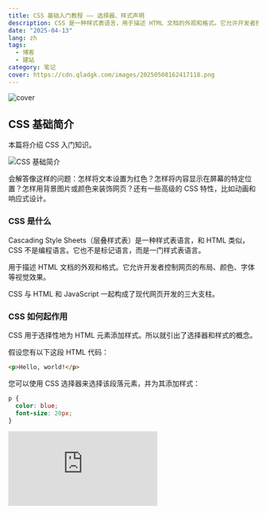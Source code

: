 ```yaml
---
title: CSS 基础入门教程 —— 选择器、样式声明
description: CSS 是一种样式表语言，用于描述 HTML 文档的外观和格式。它允许开发者控制网页的布局、颜色、字体等视觉效果。本篇教程将介绍 CSS 的基本概念和用法，帮助初学者快速上手。
date: "2025-04-13"
lang: zh
tags:
  - 博客
  - 建站
category: 笔记
cover: https://cdn.qladgk.com/images/20250508162417118.png
---
```



<Image
  src="https://cdn.qladgk.com/images/20250508162417118.png"
  alt="cover"
  width={999}
  height={527}
  isArticleImage={true}
/>

## CSS 基础简介

本篇将介绍 CSS 入门知识。

<Image
  src="https://cdn.qladgk.com/images/20250413101623751.png"
  alt="CSS 基础简介"
  width={999}
  height={527}
  isArticleImage={true}
/>

会解答像这样的问题：怎样将文本设置为红色？怎样将内容显示在屏幕的特定位置？怎样用背景图片或颜色来装饰网页？还有一些高级的 CSS 特性，比如动画和响应式设计。

### CSS 是什么

Cascading Style Sheets（层叠样式表）是一种样式表语言，和 HTML 类似，CSS 不是编程语言。它也不是标记语言，而是一门样式表语言。

用于描述 HTML 文档的外观和格式。它允许开发者控制网页的布局、颜色、字体等视觉效果。

CSS 与 HTML 和 JavaScript 一起构成了现代网页开发的三大支柱。

### CSS 如何起作用

CSS 用于选择性地为 HTML 元素添加样式。所以就引出了选择器和样式的概念。

假设您有以下这段 HTML 代码：

```html
<p>Hello, world!</p>
```

您可以使用 CSS 选择器来选择该段落元素，并为其添加样式：

```css
p {
  color: blue;
  font-size: 20px;
}
```

<iframe
  style={{
    margin: "20px 0",
    display: "block",
    borderRadius: "10px",
    width: "100%",
    height: "300px",
  }}
  src="https://codepen.io/qlAD/embed/EaxqRyw?default-tab=html%2Cresult"
  frameborder="0"
  loading="lazy"
/>

常见的选择器就是元素选择器，可以使用它来选择所有的某个元素。还可以使用类选择器和 ID 选择器来选择特定的元素。

样式就是一组声明块，每个声明由属性和属性值组成。属性是您想要设置的样式，属性值是您想要应用的样式。

### 纯 CSS 可以做到什么效果

单纯使用 CSS 就可以实现很多效果，比如：

- 颜色和背景
- 字体和文本
- 布局
- 动画
- 响应式设计
- 交互

<iframe
  style={{
    margin: "20px 0",
    display: "block",
    borderRadius: "10px",
    width: "100%",
    height: "500px",
  }}
  src="https://codepen.io/keirafoxy/embed/BXQJoK?default-tab=html%2Cresult"
  frameborder="0"
  loading="lazy"
/>

### CSS 资源网站

https://navnav.co

<Image
  src="https://cdn.qladgk.com/images/20250413103210050.png"
  alt="CSS 资源网站"
  width={999}
  height={527}
  isArticleImage={true}
/>

https://uiverse.io/

<Image
  src="https://cdn.qladgk.com/images/20250413103255384.png"
  alt="CSS 资源网站"
  width={999}
  height={527}
  isArticleImage={true}
/>

## CSS 规则集详解

CSS 规则集是 CSS 的基本组成部分。它由选择器和声明块组成。

<Image
  src="https://cdn.qladgk.com/images/20250413103512315.png"
  alt="CSS 规则集详解"
  width={500}
  height={527}
  isArticleImage={true}
/>

整个结构称为规则集（规则集通常简称为规则），注意各个部分的名称：

| 名称                     | 描述                                                                                                                         |
| ------------------------ | ---------------------------------------------------------------------------------------------------------------------------- |
| 选择器（Selector）       | HTML 元素名位于规则集的开头。它定义了需要添加样式的元素（本例中就是 `<p>` 元素）。要给不同的元素添加样式，只需要更改选择器。 |
| 声明（Declaration）      | 它是一条单独的规则（如 `color: red;`）。用来指定为元素的哪个属性添加样式。                                                   |
| 属性（Properties）       | 它是为 HTML 元素添加样式的方式（本例中 color 就是 `<p>` 元素的属性）。在 CSS 中，你可以选择要在规则中影响的属性。            |
| 属性值（Property value） | 位于属性的右边，冒号后面即属性值。它从指定属性的可选值中选择一个值（例如，我们除了 red 之外还有很多属性值可以用于 color）。  |

还需要注意一些语法规则：

- 除了选择器部分，每个规则集都应该包含在成对的大括号里（{}）。
- 在每个声明里要用冒号（:）将属性与属性值分隔开。
- 在每个规则集里要用分号（;）将各个声明分隔开。

### 不同的选择器

在 CSS 中有 5 种常见的选择器

1. 元素选择器（也称作标签或类型选择器）

| 选择的内容               | 示例             | 结果                   |
| ------------------------ | ---------------- | ---------------------- |
| 所有指定类型的 HTML 元素 | `p {color:red;}` | 所有的段落文字变成红色 |

2. ID 选择器

| 选择的内容         | 示例                  | 结果                                              |
| ------------------ | --------------------- | ------------------------------------------------- |
| 具有特定 ID 的元素 | `#my-id {color:red;}` | `<p id="my-id">` 或 `<a id="my-id">` 文字变成红色 |

> 单一 HTML 页面中，每个 ID 只对应一个元素，一个元素只对应一个 ID

3. 类选择器

| 选择的内容       | 示例                     | 结果                                                          |
| ---------------- | ------------------------ | ------------------------------------------------------------- |
| 具有特定类的元素 | `.my-class {color:red;}` | `<p class="my-class">` 和 `<a class="my-class">` 文字变成红色 |

> 单一页面中，一个类可以有多个实例

4. 属性选择器

| 选择的内容         | 示例                       | 结果                                          |
| ------------------ | -------------------------- | --------------------------------------------- |
| 拥有特定属性的元素 | `.img[src] {width:100px;}` | 选择 `<img src="myimage.png">` 但不是 `<img>` |

5. 伪类选择器

| 选择的内容           | 示例                   | 结果                                   |
| -------------------- | ---------------------- | -------------------------------------- |
| 特定状态下的特定元素 | `a:hover {color:red;}` | 鼠标指针悬停在链接上时文字颜色变成红色 |

### 如何选择多个部分？

如果要同时选择多个部分，可以用逗号分隔选择器。

```css
p,
li,
h1 {
  color: red;
}
```

上面的代码选择了三个元素：`<p>`、`<li>` 和 `<h1>`。它们都将被设置为红色。

### 伪类和伪元素

由于用户与网页互动，系统会应用以下伪类。

1. `:hover`

如果用户使用鼠标或触控板等指针设备，并将其放在某个元素上，您可以使用 :hover 钩住该状态以应用样式。这是一种提示用户可以与元素互动的实用方法。

<iframe
  style={{
    margin: "20px 0",
    display: "block",
    borderRadius: "10px",
    width: "100%",
    height: "300px",
  }}
  src="https://codepen.io/web-dot-dev/embed/vYgJyNP?default-tab=html%2Cresult"
  frameborder="0"
  loading="lazy"
/>

2. `:active`

当用户在释放点击之前与元素进行积极互动（例如点击）时，系统会触发此状态。如果使用的是鼠标等指针设备，则此状态表示点击开始，但尚未释放。

<iframe
  style={{
    margin: "20px 0",
    display: "block",
    borderRadius: "10px",
    width: "100%",
    height: "300px",
  }}
  src="https://codepen.io/web-dot-dev/embed/YzNxpam?default-tab=html%2Cresult"
  frameborder="0"
  loading="lazy"
/>

3. `:link` 和 `:visited`

`:link` 伪类可应用于任何 `<a>` 元素，前提是该元素的 `href` 值尚未访问。`:visited` 则与 `:link` 相反

<iframe
  style={{
    margin: "20px 0",
    display: "block",
    borderRadius: "10px",
    width: "100%",
    height: "500px",
  }}
  src="https://codepen.io/web-dot-dev/embed/OJWjmzM?default-tab=html%2Cresult"
  frameborder="0"
  loading="lazy"
/>

更多伪类参考：[web.dev](https://web.dev/learn/css/pseudo-classes?hl=zh-cn#the-css-podcast---015:-pseudo-classes)

伪元素就像添加或定位额外的元素一样，而无需添加更多 HTML。

1. `::first-letter`

如果您有一篇文章，并且希望首字母采用大号悬挂字母，就可以用 `::first-letter` 伪元素

<iframe
  style={{
    margin: "20px 0",
    display: "block",
    borderRadius: "10px",
    width: "100%",
    height: "500px",
  }}
  src="https://codepen.io/web-dot-dev/embed/PoWjybP?default-tab=html%2Cresult"
  frameborder="0"
  loading="lazy"
/>

2. `::selection`

借助 `::selection` 伪元素，您可以设置所选文本的外观样式。

<iframe
  style={{
    margin: "20px 0",
    display: "block",
    borderRadius: "10px",
    width: "100%",
    height: "500px",
  }}
  src="https://codepen.io/web-dot-dev/embed/JjEJeZK?default-tab=html%2Cresult"
  frameborder="0"
  loading="lazy"
/>

3. `::before` 和 `::after`

`::before` 和 `::after` 伪元素会在元素内创建子元素

<iframe
  style={{
    margin: "20px 0",
    display: "block",
    borderRadius: "10px",
    width: "100%",
    height: "500px",
  }}
  src="https://codepen.io/web-dot-dev/embed/GRrEYrg?default-tab=html%2Cresult"
  frameborder="0"
  loading="lazy"
/>

### CSS 中的盒子模型

CSS 布局主要是基于盒子模型。每个在页面上占用空间的盒子都有类似的属性：

<Image
  src="https://cdn.qladgk.com/images/20250413111039279.png"
  alt="CSS 盒子模型"
  width={999}
  height={527}
  isArticleImage={true}
/>

- padding（内边距）：是指内容周围的空间。
- border（边框）：是紧接着内边距的实线。
- margin（外边距）：是围绕元素边框外侧的空间。

<Image
  src="https://cdn.qladgk.com/images/20250413111131766.png"
  alt="CSS 盒子"
  width={999}
  height={527}
  isArticleImage={true}
/>

假设您有以下这段 HTML 代码：

```html
<p>I am a paragraph of text that has a few words in it.</p>
```

然后，为它编写以下 CSS：

```css
p {
  width: 100px;
  height: 50px;
  padding: 20px;
  border: 1px solid;
}
```

内容最终的宽度为 142 像素，而非您指定的 100 像素

假设一个盒子的 CSS 如下：

```css
.box {
  width: 350px;
  height: 150px;
  margin: 10px;
  padding: 25px;
  border: 5px solid black;
}
```

方框实际占用的空间宽为 410px（350 + 25 + 25 + 5 + 5），高为 210px（150 + 25 + 25 + 5 + 5）。

<Image
  src="https://cdn.qladgk.com/images/20250413113854395.png"
  alt="CSS 盒子大小"
  width={999}
  height={527}
  isArticleImage={true}
/>

CSS 显示的所有内容都是一个方框，即使只是一些文本，或者有一个 `border-radius` 使其看起来像一个圆形。

<Image
  src="https://cdn.qladgk.com/images/20250413113554245.gif"
  alt="CSS 盒子示例"
  width={999}
  height={527}
  isArticleImage={true}
/>

### 常见的 CSS 属性

为了减少篇幅，详细的属性见 https://www.cainiaojc.com/css-reference/css-reference.html

<Image
  src="https://cdn.qladgk.com/images/20250413125516162.png"
  alt="CSS 基础属性"
  width={500}
  height={527}
  isArticleImage={true}
/>

## 玩转盒模型

以下是 CSS 做出来的效果

<iframe
  style={{
    margin: "20px 0",
    display: "block",
    borderRadius: "10px",
    width: "100%",
    height: "500px",
  }}
  src="https://codepen.io/qlAD/embed/MYWNXdO?default-tab=html%2Cresult"
  frameborder="0"
  loading="lazy"
/>

## 参考

以上内容参考自：

- [Learn CSS](https://web.dev/learn/css/welcome?hl=zh-cn)
- [mdn web docs](https://developer.mozilla.org/zh-CN/docs/Learn_web_development/Core/Styling_basics)
